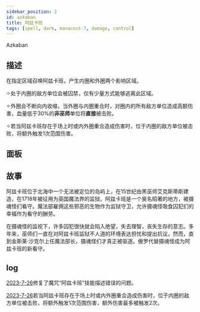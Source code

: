 ```yaml
---
sidebar_position: 2
id: azkaban
title: 阿兹卡班
tags: [spell, dark, manacost-7, damage, control]
---
```


Azkaban

<!--truncate-->



<CardBasics cardKey={id}/>


## 描述

在指定区域召唤阿兹卡班，产生内圈和外圈两个影响区域。 

✧处于内圈的敌方单位会被囚禁，仅有少量方式能够逃离此区域。 

✧外圈会不断向内收缩，当外圈与内圈重合时，对圈内的所有敌方单位造成高额伤害，血量低于30%的**非巫师**单位将**直接**被击败。 

✧若当阿兹卡班存在于场上时或内外圈重合造成伤害时，位于内圈的敌方单位被击败，将额外触发1次范围伤害。


## 面板


<LevelComponent/>


<CardDynamicTable cardKey={id}/>


<CardComplexTable cardKey={id}/>

## 故事

阿兹卡班位于北海中一个无法被定位的岛屿上，在15世纪由黑巫师艾克斯蒂斯建造，在1718年被征用为英国魔法界的监狱。阿兹卡班是一个臭名昭著的地方，被摄魂怪们看守。魔法部雇佣这些邪恶的生物作为监狱守卫，允许摄魂怪吸食囚犯们的幸福作为看守的酬劳。

在摄魂怪的监视下，许多囚犯很快就会陷入绝望，失去理智，丧失生存的意志。多年来，巫师们一直在对阿兹卡班监狱不人道的环境表达担忧和提出抗议。然而，直到金斯莱·沙克尔上任魔法部长，摄魂怪们才真正被驱逐。傲罗代替摄魂怪成为阿兹卡班的新看守。

## log

[2023-7-26](/blog/230726-fix-annc#fix)修复了魔咒“阿兹卡班”技能描述错误的问题。

[2023-7-26](/blog/230725-update-annc#description)若当阿兹卡班存在于场上时或内外圈重合造成伤害时，位于内圈的敌方单位被击败，将额外触发1次范围伤害，额外伤害最多被触发2次。

